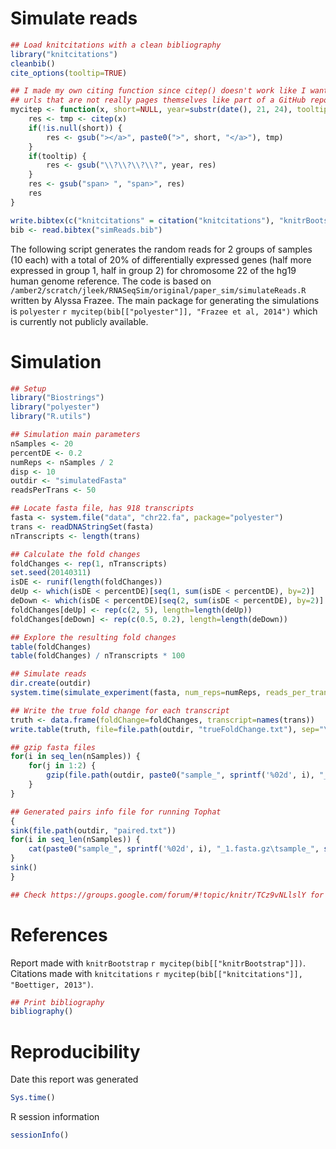 Simulate reads
==============


```r
## Load knitcitations with a clean bibliography
library("knitcitations")
cleanbib()
cite_options(tooltip=TRUE)

## I made my own citing function since citep() doesn't work like I want to with
## urls that are not really pages themselves like part of a GitHub repo.
mycitep <- function(x, short=NULL, year=substr(date(), 21, 24), tooltip=TRUE) {
	res <- tmp <- citep(x)
	if(!is.null(short)) {
		res <- gsub("></a>", paste0(">", short, "</a>"), tmp)
	}		
	if(tooltip) {
		res <- gsub("\\?\\?\\?\\?", year, res)
	}
	res <- gsub("span> ", "span>", res)
	res
}

write.bibtex(c("knitcitations" = citation("knitcitations"), "knitrBootstrap" = citation("knitrBootstrap"), "knitr" = citation("knitr"), "polyester" = citation("polyester")), file = "simReads.bib")
bib <- read.bibtex("simReads.bib")
```


The following script generates the random reads for 2 groups of samples (10 each) with a total of 20% of differentially expressed genes (half more expressed in group 1, half in group 2) for chromosome 22 of the hg19 human genome reference. The code is based on `/amber2/scratch/jleek/RNASeqSim/original/paper_sim/simulateReads.R` written by Alyssa Frazee. The main package for generating the simulations is `polyester` `r mycitep(bib[["polyester"]], "Frazee et al, 2014")` which is currently not publicly available.

# Simulation

```r
## Setup
library("Biostrings")
library("polyester")
library("R.utils")

## Simulation main parameters
nSamples <- 20
percentDE <- 0.2
numReps <- nSamples / 2
disp <- 10
outdir <- "simulatedFasta"
readsPerTrans <- 50

## Locate fasta file, has 918 transcripts
fasta <- system.file("data", "chr22.fa", package="polyester")
trans <- readDNAStringSet(fasta)
nTranscripts <- length(trans)

## Calculate the fold changes
foldChanges <- rep(1, nTranscripts)
set.seed(20140311)
isDE <- runif(length(foldChanges))
deUp <- which(isDE < percentDE)[seq(1, sum(isDE < percentDE), by=2)]
deDown <- which(isDE < percentDE)[seq(2, sum(isDE < percentDE), by=2)]
foldChanges[deUp] <- rep(c(2, 5), length=length(deUp))
foldChanges[deDown] <- rep(c(0.5, 0.2), length=length(deDown))

## Explore the resulting fold changes
table(foldChanges)
table(foldChanges) / nTranscripts * 100

## Simulate reads
dir.create(outdir)
system.time(simulate_experiment(fasta, num_reps=numReps, reads_per_transcript=readsPerTrans, dispersion_param=disp, fold_changes=foldChanges, outdir=paste0(outdir, "/")))

## Write the true fold change for each transcript
truth <- data.frame(foldChange=foldChanges, transcript=names(trans))
write.table(truth, file=file.path(outdir, "trueFoldChange.txt"), sep="\t", quote=FALSE, row.names=FALSE, col.names=TRUE)

## gzip fasta files
for(i in seq_len(nSamples)) {
	for(j in 1:2) {
		gzip(file.path(outdir, paste0("sample_", sprintf('%02d', i), "_", j, ".fasta")))
	}
}

## Generated pairs info file for running Tophat
{
sink(file.path(outdir, "paired.txt"))
for(i in seq_len(nSamples)) {
	cat(paste0("sample_", sprintf('%02d', i), "_1.fasta.gz\tsample_", sprintf('%02d', i), "_2.fasta.gz\tsample", i, "\n"))
}
sink()
}

## Check https://groups.google.com/forum/#!topic/knitr/TCz9vNLlslY for using sink() in knitr
```

# References

Report made with `knitrBootstrap` `r mycitep(bib[["knitrBootstrap"]])`. Citations made with `knitcitations` `r mycitep(bib[["knitcitations"]], "Boettiger, 2013")`. 


```r
## Print bibliography
bibliography()
```

# Reproducibility

Date this report was generated

```r
Sys.time()
```

R session information

```r
sessionInfo()
```

